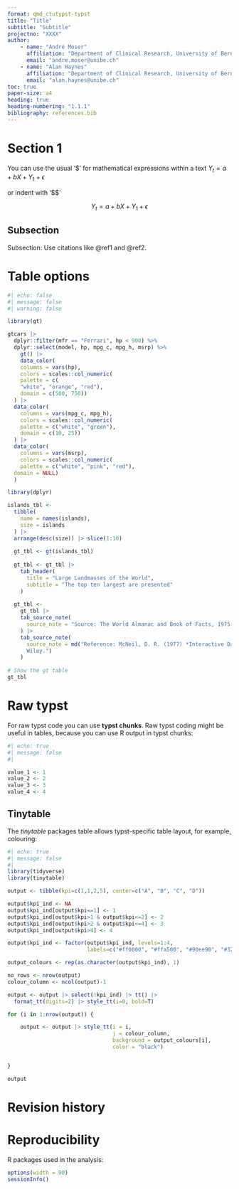```yaml
---
format: qmd_ctutypst-typst
title: "Title"
subtitle: "Subtitle"
projectno: "XXXX"
author:
    - name: "André Moser"
      affiliation: "Department of Clinical Research, University of Bern"
      email: "andre.moser@unibe.ch"
    - name: "Alan Haynes"
      affiliation: "Department of Clinical Research, University of Bern"
      email: "alan.haynes@unibe.ch"
toc: true
paper-size: a4
heading: true
heading-numbering: "1.1.1"
bibliography: references.bib
---
```


# Section 1

You can use the usual '\$' for mathematical expressions within a text $Y_{t}=a+bX+Y_1+\epsilon$

or indent with '\$\$' 

$$
Y_{t}=a+bX+Y_1+\epsilon
$$

## Subsection

Subsection: Use citations like @ref1 and @ref2.

# Table options

```r
#| echo: false
#| message: false
#| warning: false

library(gt)

gtcars |>
  dplyr::filter(mfr == "Ferrari", hp < 900) %>%
  dplyr::select(model, hp, mpg_c, mpg_h, msrp) %>%
    gt() |> 
    data_color(
    columns = vars(hp),
    colors = scales::col_numeric(
    palette = c(
    "white", "orange", "red"),
    domain = c(500, 750))
  ) |> 
  data_color(
    columns = vars(mpg_c, mpg_h),
    colors = scales::col_numeric(
    palette = c("white", "green"),
    domain = c(10, 25))
  ) |>
  data_color(
    columns = vars(msrp),
    colors = scales::col_numeric(
    palette = c("white", "pink", "red"),
  domain = NULL)
  )

library(dplyr)

islands_tbl <-
  tibble(
    name = names(islands),
    size = islands
  ) |>
  arrange(desc(size)) |> slice(1:10)
  
  gt_tbl <- gt(islands_tbl)
  
  gt_tbl <- gt_tbl |>
    tab_header(
      title = "Large Landmasses of the World",
      subtitle = "The top ten largest are presented"
    )
  
  gt_tbl <-
    gt_tbl |>
    tab_source_note(
      source_note = "Source: The World Almanac and Book of Facts, 1975, page 406."
    ) |>
    tab_source_note(
      source_note = md("Reference: McNeil, D. R. (1977) *Interactive Data Analysis*.
      Wiley.")
    )
  
# Show the gt table
gt_tbl
```

# Raw typst

For raw typst code you can use **typst chunks**. Raw typst coding might be useful in tables, because you can use R output in typst chunks:

```r
#| echo: true
#| message: false
#| 

value_1 <- 1
value_2 <- 2
value_3 <- 3
value_4 <- 4
```

```{=typst}
#let frame(stroke) = (x, y) => (
  left: none,
  right: none,
  top: if y < 2 { stroke } else { 0pt },
  bottom: stroke,
)

#set table(
  align: (right, left, center),
  stroke: frame(rgb("21222C")),
)

#table(
  columns: (auto, auto, auto),
  table.header(
    [*Hypothesis*], [*Group*], [*Assumed value*]),
    [Null hypothesis], [Control arm], [`r value_1`],
    [#text(weight: "bold")[Null hypothesis]], [Experimental arm], [`r value_2`],
    [Alternative hypothesis 1], [Control arm], table.cell(fill: purple)[#text(white)[`r value_3`]],
    [Alternative hypothesis 1], table.cell(fill: red)[Combined dosage arms], [`r value_4`]
  )
```

## Tinytable

The *tinytable* packages table allows typst-specific table layout, for example, colouring:

```r
#| echo: true
#| message: false
#| 
library(tidyverse)
library(tinytable)

output <- tibble(kpi=c(1,1,2,5), center=c("A", "B", "C", "D"))

output$kpi_ind <- NA
output$kpi_ind[output$kpi==1] <- 1
output$kpi_ind[output$kpi>1 & output$kpi<=2] <- 2
output$kpi_ind[output$kpi>2 & output$kpi<=4] <- 3
output$kpi_ind[output$kpi>4] <- 4

output$kpi_ind <- factor(output$kpi_ind, levels=1:4, 
                         labels=c("#ff0000", "#ffa500", "#90ee90", "#32cd32"))

output_colours <- rep(as.character(output$kpi_ind), 1)

no_rows <- nrow(output)
colour_column <- ncol(output)-1

output <- output |> select(!kpi_ind) |> tt() |> 
  format_tt(digits=2) |> style_tt(i=0, bold=T)

for (i in 1:nrow(output)) {

    output <- output |> style_tt(i = i,
                                 j = colour_column, 
                                 background = output_colours[i], 
                                 color = "black")


}

output
```

# Revision history

```{=typst}
#let frame(stroke) = (x, y) => (
  left: none,
  right: none,
  top: if y < 2 { stroke } else { 0pt },
  bottom: stroke,
)

#set table(
  align: horizon + start,
  stroke: frame(rgb("21222C")),
)

#table(
  columns: (auto, auto, auto),
  table.header([*Version*], [*Date*], [*Revision changes*]),
[0], [Date], [],
)


```


# Reproducibility

R packages used in the analysis:

```r
options(width = 90)
sessionInfo()
```